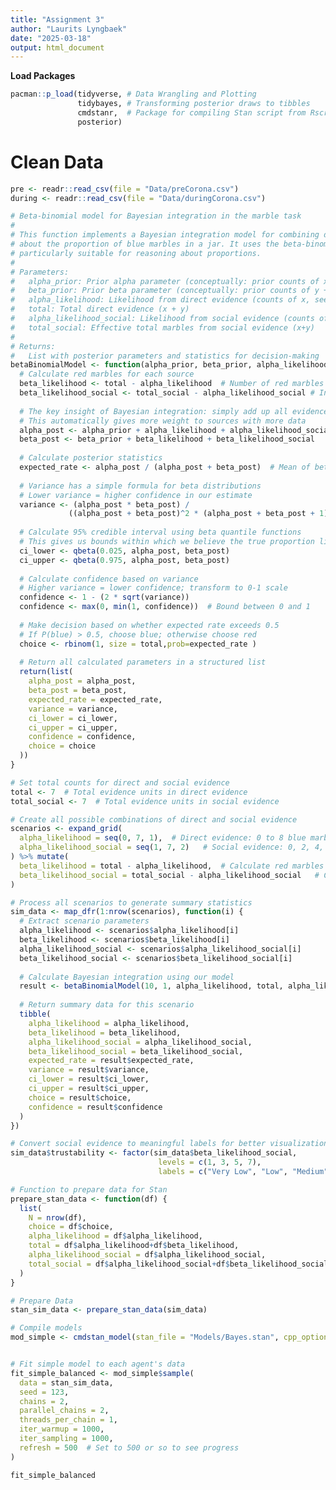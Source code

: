 ```yaml
---
title: "Assignment 3"
author: "Laurits Lyngbaek"
date: "2025-03-18"
output: html_document
---
```

**Load Packages**
```r
pacman::p_load(tidyverse, # Data Wrangling and Plotting
               tidybayes, # Transforming posterior draws to tibbles
               cmdstanr,  # Package for compiling Stan script from Rscript into C++  
               posterior)
```

# Clean Data
```r
pre <- readr::read_csv(file = "Data/preCorona.csv")
during <- readr::read_csv(file = "Data/duringCorona.csv") 
```

```r
# Beta-binomial model for Bayesian integration in the marble task
#
# This function implements a Bayesian integration model for combining direct and social evidence
# about the proportion of blue marbles in a jar. It uses the beta-binomial model, which is
# particularly suitable for reasoning about proportions.
#
# Parameters:
#   alpha_prior: Prior alpha parameter (conceptually: prior counts of x + 1)
#   beta_prior: Prior beta parameter (conceptually: prior counts of y + 1)
#   alpha_likelihood: Likelihood from direct evidence (counts of x, seen by you)
#   total: Total direct evidence (x + y)
#   alpha_likelihood_social: Likelihood from social evidence (counts of x, seen by other)
#   total_social: Effective total marbles from social evidence (x+y)
#
# Returns:
#   List with posterior parameters and statistics for decision-making
betaBinomialModel <- function(alpha_prior, beta_prior, alpha_likelihood, total, alpha_likelihood_social, total_social) {
  # Calculate red marbles for each source
  beta_likelihood <- total - alpha_likelihood  # Number of red marbles in direct evidence
  beta_likelihood_social <- total_social - alpha_likelihood_social # Inferred number of red marbles from social evidence
  
  # The key insight of Bayesian integration: simply add up all evidence counts
  # This automatically gives more weight to sources with more data
  alpha_post <- alpha_prior + alpha_likelihood + alpha_likelihood_social  # Posterior alpha (total blues + prior)
  beta_post <- beta_prior + beta_likelihood + beta_likelihood_social      # Posterior beta (total reds + prior)
  
  # Calculate posterior statistics
  expected_rate <- alpha_post / (alpha_post + beta_post)  # Mean of beta distribution
  
  # Variance has a simple formula for beta distributions
  # Lower variance = higher confidence in our estimate
  variance <- (alpha_post * beta_post) / 
             ((alpha_post + beta_post)^2 * (alpha_post + beta_post + 1))
  
  # Calculate 95% credible interval using beta quantile functions
  # This gives us bounds within which we believe the true proportion lies
  ci_lower <- qbeta(0.025, alpha_post, beta_post)
  ci_upper <- qbeta(0.975, alpha_post, beta_post)
  
  # Calculate confidence based on variance
  # Higher variance = lower confidence; transform to 0-1 scale
  confidence <- 1 - (2 * sqrt(variance))
  confidence <- max(0, min(1, confidence))  # Bound between 0 and 1
  
  # Make decision based on whether expected rate exceeds 0.5
  # If P(blue) > 0.5, choose blue; otherwise choose red
  choice <- rbinom(1, size = total,prob=expected_rate )
  
  # Return all calculated parameters in a structured list
  return(list(
    alpha_post = alpha_post,
    beta_post = beta_post,
    expected_rate = expected_rate,
    variance = variance,
    ci_lower = ci_lower,
    ci_upper = ci_upper,
    confidence = confidence,
    choice = choice
  ))
}
```

```r
# Set total counts for direct and social evidence
total <- 7  # Total evidence units in direct evidence
total_social <- 7  # Total evidence units in social evidence

# Create all possible combinations of direct and social evidence
scenarios <- expand_grid(
  alpha_likelihood = seq(0, 7, 1),  # Direct evidence: 0 to 8 blue marbles
  alpha_likelihood_social = seq(1, 7, 2)   # Social evidence: 0, 2, 4, 6, 8 (confidence levels)
) %>% mutate(
  beta_likelihood = total - alpha_likelihood,  # Calculate red marbles for direct evidence
  beta_likelihood_social = total_social - alpha_likelihood_social   # Calculate implied red marbles for social evidence
)

# Process all scenarios to generate summary statistics
sim_data <- map_dfr(1:nrow(scenarios), function(i) {
  # Extract scenario parameters
  alpha_likelihood <- scenarios$alpha_likelihood[i]
  beta_likelihood <- scenarios$beta_likelihood[i]
  alpha_likelihood_social <- scenarios$alpha_likelihood_social[i]
  beta_likelihood_social <- scenarios$beta_likelihood_social[i]
  
  # Calculate Bayesian integration using our model
  result <- betaBinomialModel(10, 1, alpha_likelihood, total, alpha_likelihood_social, total_social)
  
  # Return summary data for this scenario
  tibble(
    alpha_likelihood = alpha_likelihood,
    beta_likelihood = beta_likelihood,
    alpha_likelihood_social = alpha_likelihood_social,
    beta_likelihood_social = beta_likelihood_social,
    expected_rate = result$expected_rate,
    variance = result$variance,
    ci_lower = result$ci_lower,
    ci_upper = result$ci_upper,
    choice = result$choice,
    confidence = result$confidence
  )
})

# Convert social evidence to meaningful labels for better visualization
sim_data$trustability <- factor(sim_data$beta_likelihood_social,
                                 levels = c(1, 3, 5, 7),
                                 labels = c("Very Low", "Low", "Medium", "High"))

# Function to prepare data for Stan
prepare_stan_data <- function(df) {
  list(
    N = nrow(df),
    choice = df$choice,
    alpha_likelihood = df$alpha_likelihood,
    total = df$alpha_likelihood+df$beta_likelihood,
    alpha_likelihood_social = df$alpha_likelihood_social,
    total_social = df$alpha_likelihood_social+df$beta_likelihood_social
  )
}

# Prepare Data
stan_sim_data <- prepare_stan_data(sim_data)
```


```r
# Compile models
mod_simple <- cmdstan_model(stan_file = "Models/Bayes.stan", cpp_options = list(stan_threads = TRUE))


# Fit simple model to each agent's data
fit_simple_balanced <- mod_simple$sample(
  data = stan_sim_data,
  seed = 123,
  chains = 2,
  parallel_chains = 2,
  threads_per_chain = 1,
  iter_warmup = 1000,
  iter_sampling = 1000,
  refresh = 500  # Set to 500 or so to see progress
)

fit_simple_balanced

```



